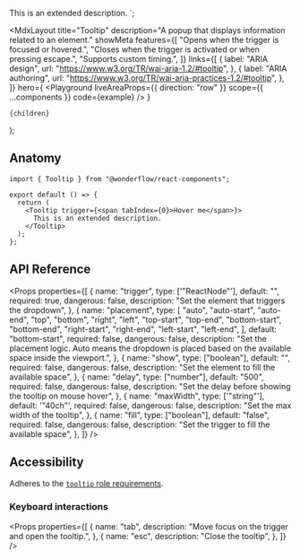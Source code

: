
  This is an extended description.
</Tooltip>`;

  <MdxLayout
    title="Tooltip"
    description="A popup that displays information related to an element."
    showMeta
    features={[
      "Opens when the trigger is focused or hovered.",
      "Closes when the trigger is activated or when pressing escape.",
      "Supports custom timing.",
    ]}
    links={[
      {
        label: "ARIA design",
        url: "https://www.w3.org/TR/wai-aria-1.2/#tooltip",
      },
      {
        label: "ARIA authoring",
        url: "https://www.w3.org/TR/wai-aria-practices-1.2/#tooltip",
      },
    ]}
    hero={
      <Playground
        liveAreaProps={{ direction: "row" }}
        scope={{ ...components }}
        code={example}
      />
    }
  >
    {children}
  </MdxLayout>
);

## Anatomy

```tsx highlight=1,5-7
import { Tooltip } from "@wonderflow/react-components";

export default () => {
  return (
    <Tooltip trigger={<span tabIndex={0}>Hover me</span>}>
      This is an extended description.
    </Tooltip>
  );
};
```

## API Reference

<Props
  properties={[
    {
      name: "trigger",
      type: ['"ReactNode"'],
      default: "",
      required: true,
      dangerous: false,
      description: "Set the element that triggers the dropdown",
    },
    {
      name: "placement",
      type: [
        "auto",
        "auto-start",
        "auto-end",
        "top",
        "bottom",
        "right",
        "left",
        "top-start",
        "top-end",
        "bottom-start",
        "bottom-end",
        "right-start",
        "right-end",
        "left-start",
        "left-end",
      ],
      default: "bottom-start",
      required: false,
      dangerous: false,
      description:
        "Set the placement logic. Auto means the dropdown is placed based on the available space inside the viewport.",
    },
    {
      name: "show",
      type: ["boolean"],
      default: "",
      required: false,
      dangerous: false,
      description: "Set the element to fill the available space",
    },
    {
      name: "delay",
      type: ["number"],
      default: "500",
      required: false,
      dangerous: false,
      description: "Set the delay before showing the tooltip on mouse hover",
    },
    {
      name: "maxWidth",
      type: ['"string"'],
      default: '"40ch"',
      required: false,
      dangerous: false,
      description: "Set the max width of the tooltip",
    },
    {
      name: "fill",
      type: ["boolean"],
      default: "false",
      required: false,
      dangerous: false,
      description: "Set the trigger to fill the available space",
    },
  ]}
/>

## Accessibility

Adheres to the [`tooltip` role requirements](https://www.w3.org/TR/wai-aria-1.2/#tooltip).

### Keyboard interactions

<Props
  properties={[
    {
      name: "tab",
      description: "Move focus on the trigger and open the tooltip.",
    },
    {
      name: "esc",
      description: "Close the tooltip",
    },
  ]}
/>
